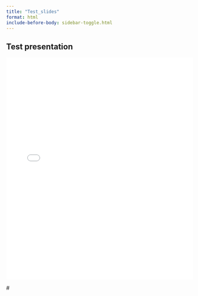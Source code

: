 ```yaml
---
title: "Test_slides"
format: html
include-before-body: sidebar-toggle.html
---
```


## Test presentation

<iframe src="/presentation/Test/index.html" width="100%" height="600px" style="border:none;" ></iframe> #